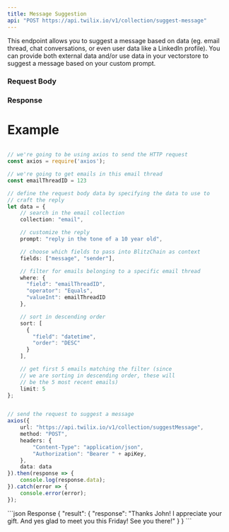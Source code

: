 ```yaml
---
title: Message Suggestion
api: "POST https://api.twilix.io/v1/collection/suggest-message"
---
```


This endpoint allows you to suggest a message based on data (eg. email thread, chat conversations, or even user data like a LinkedIn profile). You can provide both external data and/or use data in your vectorstore to suggest a message based on your custom prompt.

### Request Body

<Snippet file="param-collection.mdx" />
<Snippet file="param-sort.mdx" />
<Snippet file="param-fields.mdx" />
<Snippet file="param-prompt.mdx" />
<Snippet file="param-where.mdx" />
<Snippet file="param-limit.mdx" />

### Response
<Snippet file="header-application-type.mdx" />

# Example
```typescript message-suggestion.ts

// we're going to be using axios to send the HTTP request
const axios = require('axios');

// we're going to get emails in this email thread
const emailThreadID = 123

// define the request body data by specifying the data to use to 
// craft the reply
let data = {
    // search in the email collection
    collection: "email",

    // customize the reply
    prompt: "reply in the tone of a 10 year old",

    // choose which fields to pass into BlitzChain as context
    fields: ["message", "sender"],

    // filter for emails belonging to a specific email thread
    where: {
      "field": "emailThreadID",
      "operator": "Equals",
      "valueInt": emailThreadID
    },

    // sort in descending order
    sort: [
      {
        "field": "datetime",
        "order": "DESC"
      }
    ],

    // get first 5 emails matching the filter (since 
    // we are sorting in descending order, these will 
    // be the 5 most recent emails)
    limit: 5
};


// send the request to suggest a message
axios({
    url: "https://api.twilix.io/v1/collection/suggestMessage",
    method: "POST",
    headers: {
        "Content-Type": "application/json",
        "Authorization": "Bearer " + apiKey,
    },
    data: data
}).then(response => {
    console.log(response.data);
}).catch(error => {
    console.error(error);
});


```



<ResponseExample>
```json Response
{
  "result": {
    "response": "Thanks John! I appreciate your gift. And yes glad to meet you this Friday! See you there!"
  }
}
```
</ResponseExample>
